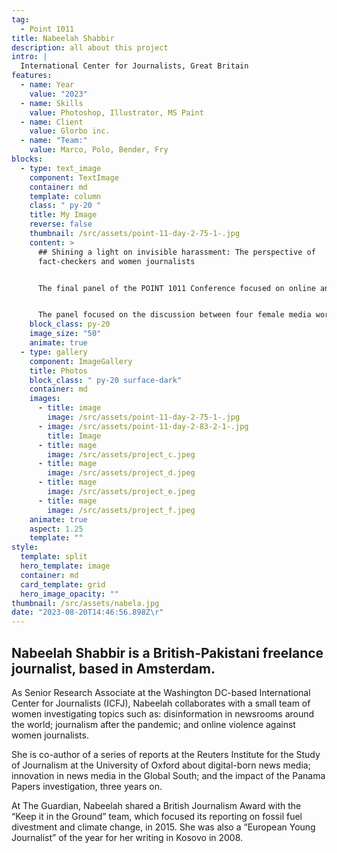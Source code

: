 ```yaml
---
tag:
  - Point 1011
title: Nabeelah Shabbir
description: all about this project
intro: |
  International Center for Journalists, Great Britain
features:
  - name: Year
    value: "2023"
  - name: Skills
    value: Photoshop, Illustrator, MS Paint
  - name: Client
    value: Glorbo inc.
  - name: "Team:"
    value: Marco, Polo, Bender, Fry
blocks:
  - type: text_image
    component: TextImage
    container: md
    template: column
    class: " py-20 "
    title: My Image
    reverse: false
    thumbnail: /src/assets/point-11-day-2-75-1-.jpg
    content: >
      ## Shining a light on invisible harassment: The perspective of
      fact-checkers and women journalists


      The final panel of the POINT 1011 Conference focused on online and visible harassment female journalists and fact-checkers face daily, the influence of public figures on harassment and enabling narratives. 


      The panel focused on the discussion between four female media workers: Jennifer Adams (Pen to Paper), Nabeelah Shabbir (International Center for Journalists),  Milanka Kovačević (Direkt Portal) and  Ana Brakus (Faktograf), while being moderated by Tijana Cvjetićanin (UG “Zašto ne” – CA “Why not” ).
    block_class: py-20
    image_size: "50"
    animate: true
  - type: gallery
    component: ImageGallery
    title: Photos
    block_class: " py-20 surface-dark"
    container: md
    images:
      - title: image
        image: /src/assets/point-11-day-2-75-1-.jpg
      - image: /src/assets/point-11-day-2-83-2-1-.jpg
        title: Image
      - title: mage
        image: /src/assets/project_c.jpeg
      - title: mage
        image: /src/assets/project_d.jpeg
      - title: mage
        image: /src/assets/project_e.jpeg
      - title: mage
        image: /src/assets/project_f.jpeg
    animate: true
    aspect: 1.25
    template: ""
style:
  template: split
  hero_template: image
  container: md
  card_template: grid
  hero_image_opacity: ""
thumbnail: /src/assets/nabela.jpg
date: "2023-08-20T14:46:56.898Z\r"
---
```

## Nabeelah Shabbir is a British-Pakistani freelance journalist, based in Amsterdam.

As Senior Research Associate at the Washington DC-based International Center for Journalists (ICFJ), Nabeelah collaborates with a small team of women investigating topics such as: disinformation in newsrooms around the world; journalism after the pandemic; and online violence against women journalists.

She is co-author of a series of reports at the Reuters Institute for the Study of Journalism at the University of Oxford about digital-born news media; innovation in news media in the Global South; and the impact of the Panama Papers investigation, three years on.

At The Guardian, Nabeelah shared a British Journalism Award with the “Keep it in the Ground” team, which focused its reporting on fossil fuel divestment and climate change, in 2015. She was also a “European Young Journalist” of the year for her writing in Kosovo in 2008.
